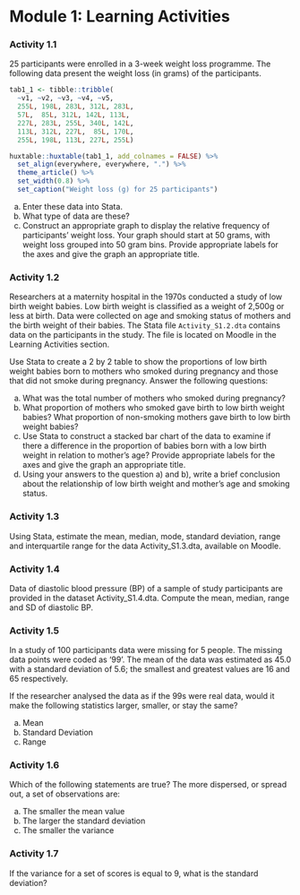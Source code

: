 # Module 1: Learning Activities {-}

### Activity 1.1 {-}

25 participants were enrolled in a 3-week weight loss programme. The following data present the weight loss (in grams) of the participants.

```r
tab1_1 <- tibble::tribble(
  ~v1, ~v2, ~v3, ~v4, ~v5,
  255L, 198L, 283L, 312L, 283L,
  57L,  85L, 312L, 142L, 113L,
  227L, 283L, 255L, 340L, 142L,
  113L, 312L, 227L,  85L, 170L,
  255L, 198L, 113L, 227L, 255L)

huxtable::huxtable(tab1_1, add_colnames = FALSE) %>%
  set_align(everywhere, everywhere, ".") %>% 
  theme_article() %>% 
  set_width(0.8) %>% 
  set_caption("Weight loss (g) for 25 participants")
```

a) Enter these data into Stata.
b) What type of data are these?
c) Construct an appropriate graph to display the relative frequency of participants' weight loss. Your graph should start at 50 grams, with weight loss grouped into 50 gram bins. Provide appropriate labels for the axes and give the graph an appropriate title.

### Activity 1.2 {-}
Researchers at a maternity hospital in the 1970s conducted a study of low birth weight babies. Low birth weight is classified as a weight of 2,500g or less at birth. Data were collected on age and smoking status of mothers and the birth weight of their babies. The Stata file `Activity_S1.2.dta` contains data on the participants in the study. The file is located on Moodle in the Learning Activities section.

Use Stata to create a 2 by 2 table to show the proportions of low birth weight babies born to mothers who smoked during pregnancy and those that did not smoke during pregnancy. Answer the following questions:

a) What was the total number of mothers who smoked during pregnancy?
b) What proportion of mothers who smoked gave birth to low birth weight babies? What proportion of non-smoking mothers gave birth to low birth weight babies?
c) Use Stata to construct a stacked bar chart of the data to examine if there a difference in the proportion of babies born with a low birth weight in relation to mother’s age? Provide appropriate labels for the axes and give the graph an appropriate title.
d) Using your answers to the question a) and b), write a brief conclusion about the relationship of low birth weight and mother’s age and smoking status.

### Activity 1.3 {-}
Using Stata, estimate the mean, median, mode, standard deviation, range and interquartile range for the data Activity_S1.3.dta, available on Moodle.

### Activity 1.4 {-}
Data of diastolic blood pressure (BP) of a sample of study participants are provided in the dataset Activity_S1.4.dta. Compute the mean, median, range and SD of diastolic BP.

### Activity 1.5 {-}
In a study of 100 participants data were missing for 5 people. The missing data points were coded as ‘99’. The mean of the data was estimated as 45.0 with a standard deviation of 5.6; the smallest and greatest values are 16 and 65 respectively.

If the researcher analysed the data as if the 99s were real data, would it make the following statistics larger, smaller, or stay the same?

a) Mean 
b) Standard Deviation 
c) Range 

### Activity 1.6 {-}

Which of the following statements are true? The more dispersed, or spread out, a set of observations are:

a) The smaller the mean value
b) The larger the standard deviation
c) The smaller the variance

### Activity 1.7 {-}

If the variance for a set of scores is equal to 9, what is the standard deviation?
